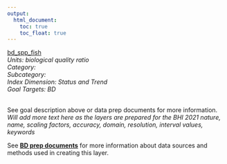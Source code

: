 ```yaml
---
output:
  html_document:
    toc: true
    toc_float: true
---
```


[bd_spp_fish](https://github.com/OHI-Baltic/bhi-prep/blob/master/layers/bd_spp_fish_bhi2019.csv)\
*Units: biological quality ratio*\
*Category:*\
*Subcategory:*\
*Index Dimension: Status and Trend*\
*Goal Targets: BD*\
<br>

See goal description above or data prep documents for more information.\
*Will add more text here as the layers are prepared for the BHI 2021*
*nature, name, scaling factors, accuracy, domain, resolution, interval values, keywords*

See [**BD prep documents**](https://github.com/OHI-Baltic/bhi-prep/blob/master/prep/BD/v2021/bd_prep.md) for more information about data sources and methods used in creating this layer.

<br>

